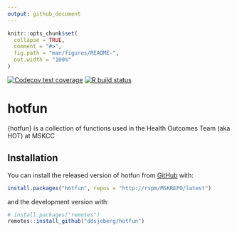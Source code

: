 ```yaml
---
output: github_document
---
```


<!-- README.md is generated from README.Rmd. Please edit that file -->

```r
knitr::opts_chunk$set(
  collapse = TRUE,
  comment = "#>",
  fig.path = "man/figures/README-",
  out.width = "100%"
)
```

<!-- badges: start -->
[![Codecov test coverage](https://codecov.io/gh/ddsjoberg/hotfun/branch/master/graph/badge.svg)](https://codecov.io/gh/ddsjoberg/hotfun?branch=master)
[![R build status](https://github.com/ddsjoberg/hotfun/workflows/R-CMD-check/badge.svg)](https://github.com/ddsjoberg/hotfun/actions)
<!-- badges: end -->

# hotfun

{hotfun} is a collection of functions used in the Health Outcomes Team (aka HOT) at MSKCC

## Installation

You can install the released version of hotfun from [GitHub](https://github.com/) with:

``` r
install.packages("hotfun", repos = "http://rspm/MSKREPO/latest")
```

and the development version with:

``` r
# install.packages("remotes")
remotes::install_github("ddsjoberg/hotfun")
```
